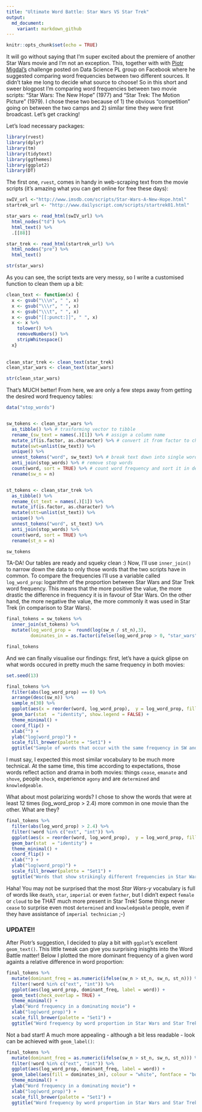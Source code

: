 ```yaml
---
title: "Ultimate Word Battle: Star Wars VS Star Trek"
output: 
  md_document:
    variant: markdown_github
---
```


```r
knitr::opts_chunk$set(echo = TRUE)
```


It will go without saying that I'm super excited about the premiere of another Star Wars movie and I'm not an exception. This, together with with [Piotr Migdal's](https://twitter.com/pmigdal) challenge posted on Data Science PL group on Facebook where he suggested comparing word frequencies between two different sources. It didn't take me long to decide what source to choose! So in this short and sweer blogpost I'm comparing word frequencies between two movie scripts: "Star Wars: The New Hope" (1977) and "Star Trek: The Motion Picture" (1979). I chose these two because of 1) the obvious "competition" going on between the two camps and 2) similar time they were first broadcast. Let's get cracking!

Let's load necessary packages:

```r
library(rvest)
library(dplyr)
library(tm)
library(tidytext)
library(ggthemes)
library(ggplot2)
library(DT)
```


The first one, `rvest`, comes in handy in web-scraping text from the movie scripts (it's amazing what you can get online for free these days):


```r
swIV_url <-"http://www.imsdb.com/scripts/Star-Wars-A-New-Hope.html"
startrek_url <- "http://www.dailyscript.com/scripts/startrek01.html"

star_wars <- read_html(swIV_url) %>%
  html_nodes("td") %>% 
  html_text() %>% 
  .[[88]]

star_trek <- read_html(startrek_url) %>%
  html_nodes("pre") %>%
  html_text() 

str(star_wars)

```


As you can see, the script texts are very messy, so I write a customised function to clean them up a bit:


```r

clean_text <- function(x) {
  x <- gsub("\\\n", " ", x)
  x <- gsub("\\\r", " ", x)
  x <- gsub("\\\t", " ", x)
  x <- gsub("[[:punct:]]", " ", x)
  x <- x %>% 
    tolower() %>% 
    removeNumbers() %>% 
    stripWhitespace()
  x}
    
  
clean_star_trek <- clean_text(star_trek)
clean_star_wars <- clean_text(star_wars)

str(clean_star_wars)

```

That's MUCH better! From here, we are only a few steps away from getting the desired word frequency tables: 

```r

data("stop_words")


sw_tokens <- clean_star_wars %>%
  as_tibble() %>% # trasforming vector to tibble
  rename_(sw_text = names(.)[1]) %>% # assign a column name
  mutate_if(is.factor, as.character) %>% # convert it from factor to character
  mutate(swt=unlist(sw_text)) %>% 
  unique() %>% 
  unnest_tokens("word", sw_text) %>% # break text down into single words
  anti_join(stop_words) %>% # remove stop words
  count(word, sort = TRUE) %>% # count word frequency and sort it in decreasing order
  rename(sw_n = n)


st_tokens <- clean_star_trek %>%
  as_tibble() %>% 
  rename_(st_text = names(.)[1]) %>%
  mutate_if(is.factor, as.character) %>% 
  mutate(stt=unlist(st_text)) %>% 
  unique() %>% 
  unnest_tokens("word", st_text) %>% 
  anti_join(stop_words) %>% 
  count(word, sort = TRUE) %>% 
  rename(st_n = n)

sw_tokens

```

TA-DA! Our tables are ready and squeky clean :) Now, I'll use `inner_join()` to narrow down the data to only those words that the two scripts have in common. To compare the frequencies I'll use a variable called `log_word_prop`: logarithm of the proportion between Star Wars and Star Trek word frequency. This means that the more positive the value, the more drastic the difference in frequency it is in favour of Star Wars. On the other hand, the more negative the value, the more commonly it was used in Star Trek (in comparison to Star Wars). 


```r
final_tokens = sw_tokens %>% 
  inner_join(st_tokens) %>% 
  mutate(log_word_prop =  round(log(sw_n / st_n),3),
         dominates_in = as.factor(ifelse(log_word_prop > 0, "star_wars", "star_trek"))) 

final_tokens
```

And we can finally visualise our findings: first, let's have a quick glipse on what words occured in pretty much the same frequency in both movies:


```r
set.seed(13)

final_tokens %>% 
  filter(abs(log_word_prop) == 0) %>% 
  arrange(desc(sw_n)) %>% 
  sample_n(30) %>% 
  ggplot(aes(x = reorder(word, log_word_prop),  y = log_word_prop, fill = dominates_in)) +
  geom_bar(stat  = "identity", show.legend = FALSE) +
  theme_minimal() +
  coord_flip() +
  xlab("") +
  ylab("log(word_prop)") +
  scale_fill_brewer(palette = "Set1") +
  ggtitle("Sample of words that occur with the same frequency in SW and ST")

```

I must say, I expected this most similar vocabulary to be much more technical. At the same time, this time according to expectations, those words reflect action and drama in both movies: things  `cease`, `emanate` and `shove`, people `shock`, experience `agony` and are `determined` and `knowledgeable`.

What about most polarizing words? I chose to show the words that were at least 12 times (log_word_prop > 2.4) more common in one movie than the other. What are they?


```r
final_tokens %>% 
  filter(abs(log_word_prop) > 2.4) %>% 
  filter(!word %in% c("ext", "int")) %>% 
  ggplot(aes(x = reorder(word, log_word_prop),  y = log_word_prop, fill = dominates_in)) +
  geom_bar(stat  = "identity") +
  theme_minimal() +
  coord_flip() +
  xlab("") +
  ylab("log(word_prop)") +
  scale_fill_brewer(palette = "Set1") +
  ggtitle("Words that show strikingly different frequencies in Star Wars and Star Trek")

```

Haha! You may not be surprised that the most *Star Wars-y* vocabulary is full of words like `death`, `star`, `imperial` or even `father`, but I didn't expect `female` or `cloud` to be THAT much more present in Star Trek! Some things never `cease` to surprise even most `determined` and `knowledgeable` people, even if they have assistance of `imperial technician` ;-)



### UPDATE!!

After Piotr's suggestion, I decided to play a bit with `ggplot`'s excellent `geom_text()`. This little tweak can give you surprising inisghts into the Word Battle matter! Below I plotted the more dominant frequency of a given word againts a relative difference in word proportion:


```r
final_tokens %>% 
  mutate(dominant_freq = as.numeric(ifelse(sw_n > st_n, sw_n, st_n))) %>% 
  filter(!word %in% c("ext", "int")) %>% 
  ggplot(aes(log_word_prop, dominant_freq, label = word)) +
  geom_text(check_overlap = TRUE) +
  theme_minimal() +
  ylab("Word frequency in a dominating movie") +
  xlab("log(word_prop)") +
  scale_fill_brewer(palette = "Set1") +
  ggtitle("Word frequency by word proportion in Star Wars and Star Trek")
```

Not a bad start! A much more appealing - although a bit less readable - look can be achieved with `geom_label()`:


```r

final_tokens %>% 
  mutate(dominant_freq = as.numeric(ifelse(sw_n > st_n, sw_n, st_n))) %>% 
  filter(!word %in% c("ext", "int")) %>% 
  ggplot(aes(log_word_prop, dominant_freq, label = word)) +
  geom_label(aes(fill = dominates_in), colour = "white", fontface = "bold") +
  theme_minimal() +
  ylab("Word frequency in a dominating movie") +
  xlab("log(word_prop)") +
  scale_fill_brewer(palette = "Set1") +
  ggtitle("Word frequency by word proportion in Star Wars and Star Trek")

```


